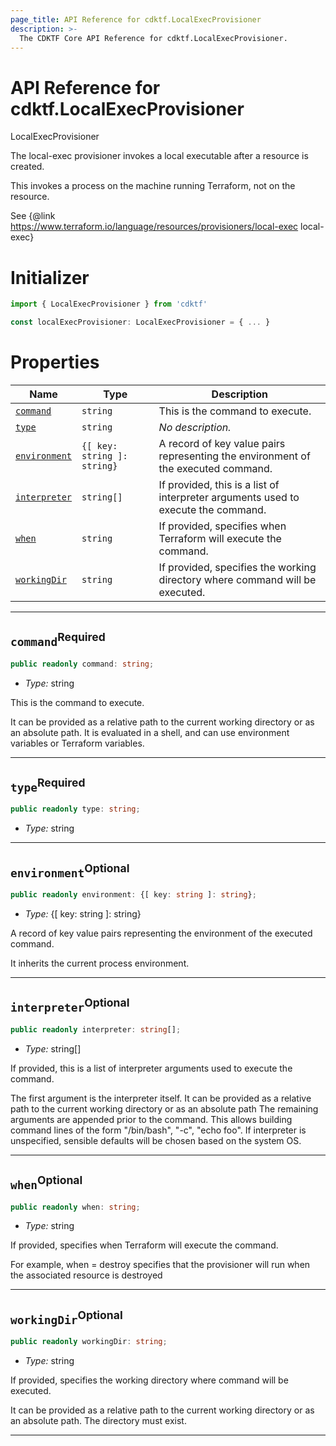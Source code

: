 ```yaml
---
page_title: API Reference for cdktf.LocalExecProvisioner
description: >-
  The CDKTF Core API Reference for cdktf.LocalExecProvisioner.
---
```


<!-- This file is generated through yarn generate-docs -->

# API Reference for cdktf.LocalExecProvisioner

   LocalExecProvisioner <a name="LocalExecProvisioner" id="cdktf.LocalExecProvisioner"></a>
  
  The local-exec provisioner invokes a local executable after a resource is created.
  
  This invokes a process on the machine running Terraform, not on the resource.
  
  See {@link https://www.terraform.io/language/resources/provisioners/local-exec local-exec}
  
  # Initializer <a name="Initializer" id="cdktf.LocalExecProvisioner.Initializer"></a>
  
  ```typescript
  import { LocalExecProvisioner } from 'cdktf'
  
  const localExecProvisioner: LocalExecProvisioner = { ... }
  ```
  
  # Properties <a name="Properties" id="Properties"></a>
  
  | **Name** | **Type** | **Description** |
  | --- | --- | --- |
  | <code><a href="#cdktf.LocalExecProvisioner.property.command">command</a></code> | <code>string</code> | This is the command to execute. |
  | <code><a href="#cdktf.LocalExecProvisioner.property.type">type</a></code> | <code>string</code> | *No description.* |
  | <code><a href="#cdktf.LocalExecProvisioner.property.environment">environment</a></code> | <code>{[ key: string ]: string}</code> | A record of key value pairs representing the environment of the executed command. |
  | <code><a href="#cdktf.LocalExecProvisioner.property.interpreter">interpreter</a></code> | <code>string[]</code> | If provided, this is a list of interpreter arguments used to execute the command. |
  | <code><a href="#cdktf.LocalExecProvisioner.property.when">when</a></code> | <code>string</code> | If provided, specifies when Terraform will execute the command. |
  | <code><a href="#cdktf.LocalExecProvisioner.property.workingDir">workingDir</a></code> | <code>string</code> | If provided, specifies the working directory where command will be executed. |
  
  ---
  
  ## `command`<sup>Required</sup> <a name="command" id="cdktf.LocalExecProvisioner.property.command"></a>
  
  ```typescript
  public readonly command: string;
  ```
  
  - *Type:* string
  
  This is the command to execute.
  
  It can be provided as a relative path to the current working directory or as an absolute path.
  It is evaluated in a shell, and can use environment variables or Terraform variables.
  
  ---
  
  ## `type`<sup>Required</sup> <a name="type" id="cdktf.LocalExecProvisioner.property.type"></a>
  
  ```typescript
  public readonly type: string;
  ```
  
  - *Type:* string
  
  ---
  
  ## `environment`<sup>Optional</sup> <a name="environment" id="cdktf.LocalExecProvisioner.property.environment"></a>
  
  ```typescript
  public readonly environment: {[ key: string ]: string};
  ```
  
  - *Type:* {[ key: string ]: string}
  
  A record of key value pairs representing the environment of the executed command.
  
  It inherits the current process environment.
  
  ---
  
  ## `interpreter`<sup>Optional</sup> <a name="interpreter" id="cdktf.LocalExecProvisioner.property.interpreter"></a>
  
  ```typescript
  public readonly interpreter: string[];
  ```
  
  - *Type:* string[]
  
  If provided, this is a list of interpreter arguments used to execute the command.
  
  The first argument is the interpreter itself.
  It can be provided as a relative path to the current working directory or as an absolute path
  The remaining arguments are appended prior to the command.
  This allows building command lines of the form "/bin/bash", "-c", "echo foo".
  If interpreter is unspecified, sensible defaults will be chosen based on the system OS.
  
  ---
  
  ## `when`<sup>Optional</sup> <a name="when" id="cdktf.LocalExecProvisioner.property.when"></a>
  
  ```typescript
  public readonly when: string;
  ```
  
  - *Type:* string
  
  If provided, specifies when Terraform will execute the command.
  
  For example, when = destroy specifies that the provisioner will run when the associated resource is destroyed
  
  ---
  
  ## `workingDir`<sup>Optional</sup> <a name="workingDir" id="cdktf.LocalExecProvisioner.property.workingDir"></a>
  
  ```typescript
  public readonly workingDir: string;
  ```
  
  - *Type:* string
  
  If provided, specifies the working directory where command will be executed.
  
  It can be provided as a relative path to the current working directory or as an absolute path.
  The directory must exist.
  
  ---
  
